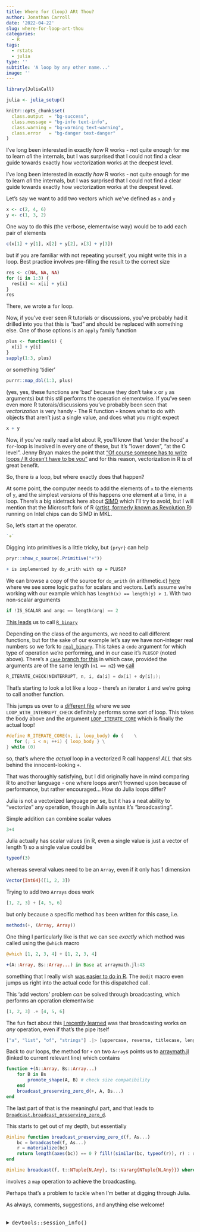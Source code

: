 ```yaml
---
title: Where for (loop) ARt Thou?
author: Jonathan Carroll
date: '2022-04-22'
slug: where-for-loop-art-thou
categories:
  - R
tags:
  - rstats
  - julia
type: ''
subtitle: 'A loop by any other name...'
image: ''
---
```


```r
library(JuliaCall)

julia <- julia_setup()

knitr::opts_chunk$set(
  class.output  = "bg-success",
  class.message = "bg-info text-info",
  class.warning = "bg-warning text-warning",
  class.error   = "bg-danger text-danger"
)
```
I've long been interested in exactly _how_ R works - not quite enough for me to learn _all_ the
internals, but I was surprised that I could not find a clear guide towards exactly how vectorization works at the deepest level.

<!--more-->

I've long been interested in exactly _how_ R works - not quite enough for me to learn _all_ the
internals, but I was surprised that I could not find a clear guide towards exactly how vectorization works at the deepest level.

Let's say we want to add two vectors which we've defined as `x` and `y`
```r
x <- c(2, 4, 6)
y <- c(1, 3, 2)
```
One way to do this (the verbose, elementwise way) would be to add each pair of elements
```r
c(x[1] + y[1], x[2] + y[2], x[3] + y[3])
```
but if you are familiar with not repeating yourself, you might write this in a loop. Best practice 
involves pre-filling the result to the correct size
```r
res <- c(NA, NA, NA)
for (i in 1:3) {
  res[i] <- x[i] + y[i]
}
res
```
There, we wrote a `for` loop.

Now, if you've ever seen R tutorials or discussions, you've probably had it drilled into you that 
this is "bad" and should be replaced with something else. One of those options is an `apply` family 
function
```r
plus <- function(i) {
  x[i] + y[i]
}
sapply(1:3, plus)
```
or something 'tidier'
```r
purrr::map_dbl(1:3, plus)
```
(yes, yes, these functions are 'bad' because they don't take `x` or `y` as arguments) but this stil 
performs the operation elementwise. If you've seen even more R tutorais/discussions you've 
probably been seen that _vectorization_ is very handy - The R function `+` knows what to do with objects that 
aren't just a single value, and does what you might expect
```r
x + y
```
Now, if you've really read a lot about R, you'll know that 'under the hood' a `for`-loop 
is involved in every one of these, but it's "lower down", "at the C level". Jenny Bryan makes the 
point that ["Of course someone has to write loops / It doesn't have to be you"](https://speakerdeck.com/jennybc/row-oriented-workflows-in-r-with-the-tidyverse?slide=16) and for this reason, 
vectorization in R is of great benefit.

So, there _is_ a loop, but where exactly does that happen?

At some point, the computer needs to add the elements of `x` to the elements of `y`, and the simplest versions of this 
happens one element at a time, in a loop. There's a big sidetrack here about [SIMD](https://en.wikipedia.org/wiki/SIMD) 
which I'll try to avoid, but I will mention that the Microsoft fork of R ([artist, formerly known as Revolution R](https://mran.revolutionanalytics.com/open/)) running on Intel chips can do SIMD in MKL.


So, let's start at the operator.
```r
`+`
```
Digging into primitives is a little tricky, but `{pryr}` can help
```r
pryr::show_c_source(.Primitive("+"))
```
```r
+ is implemented by do_arith with op = PLUSOP
```
We can browse a copy of the source for `do_arith` (in arithmetic.c) [here](https://github.com/wch/r-source/blob/fe82da3baf849fcd3cc7dbc31c6abc72b57aa083/src/main/arithmetic.c#L417) where we see some 
logic paths for scalars and vectors. Let's assume we're working with our example which has `length(x) == length(y) > 1`. With two non-scalar arguments 

```c
if !IS_SCALAR and argc == length(arg) == 2
```
[This leads](https://github.com/wch/r-source/blob/fe82da3baf849fcd3cc7dbc31c6abc72b57aa083/src/main/arithmetic.c#L525) us to call [`R_binary`](https://github.com/wch/r-source/blob/fe82da3baf849fcd3cc7dbc31c6abc72b57aa083/src/main/arithmetic.c#L549)

Depending on the class of the arguments, we need to call different functions, but for the sake of our example let's say we have non-integer real numbers so we fork to [`real_binary`](https://github.com/wch/r-source/blob/fe82da3baf849fcd3cc7dbc31c6abc72b57aa083/src/main/arithmetic.c#L975). This takes a `code` argument for which type of operation we're performing, and in our case it's `PLUSOP` (noted above). There's a [`case` branch for this](https://github.com/wch/r-source/blob/fe82da3baf849fcd3cc7dbc31c6abc72b57aa083/src/main/arithmetic.c#L991) in which case, provided the arguments are of the same length (`n1 == n2`) we [call](https://github.com/wch/r-source/blob/fe82da3baf849fcd3cc7dbc31c6abc72b57aa083/src/main/arithmetic.c#L1004-L1005)

```c
R_ITERATE_CHECK(NINTERRUPT, n, i, da[i] = dx[i] + dy[i];);
```

That's starting to look a lot like a loop - there's an iterator `i` and we're going to call another function.

This jumps us over to a [different file](https://github.com/wch/r-source/blob/d22ee2fc0dc8142b23eed9f46edf76ea9d3ca69a/src/include/R_ext/Itermacros.h#L53) where we see `LOOP_WITH_INTERRUPT_CHECK` definitely performs some sort of loop. This takes the body above and the argument [`LOOP_ITERATE_CORE`](https://github.com/wch/r-source/blob/d22ee2fc0dc8142b23eed9f46edf76ea9d3ca69a/src/include/R_ext/Itermacros.h#L44) which is finally the actual loop! 

```c
#define R_ITERATE_CORE(n, i, loop_body) do {	\
   for (; i < n; ++i) { loop_body }	\
} while (0)

```

so, that's where the _actual_ loop in a vectorized R call happens! *ALL* that sits behind the innocent-looking `+`.

That was thoroughly satisfying, but I did originally have in mind comparing R to another language - one where loops aren't frowned upon because of performance, but rather encouraged... How do Julia loops differ?

Julia is not a vectorized language per se, but it has a neat ability to "vectorize" any operation, though in Julia syntax it's "broadcasting".

Simple addition can combine scalar values

```julia
3+4
```

Julia actually has scalar values (in R, even a single value is just a vector of length 1) so a single value could be

```julia
typeof(3)
```

whereas several values need to be an `Array`, even if it only has 1 dimension

```julia
Vector{Int64}([1, 2, 3])
```

Trying to add two `Arrays` does work

```julia
[1, 2, 3] + [4, 5, 6]
```

but only because a specific method has been written for this case, i.e.

```julia
methods(+, (Array, Array))
```

One thing I particularly like is that we can see _exactly_ which method was called using the `@which` macro

```julia
@which [1, 2, 3, 4] + [1, 2, 3, 4]
```
```julia
+(A::Array, Bs::Array...) in Base at arraymath.jl:43
```


something that I really wish [was easier to do in R](https://twitter.com/BrodieGaslam/status/971771827335974915?s=20&t=z-p-4RoHzw5rZ656Igxp_g). The `@edit` macro even jumps us right into the actual code for this dispatched call.

This 'add vectors' problem _can_ be solved through broadcasting, which performs an operation elementwise

```julia
[1, 2, 3] .+ [4, 5, 6]
```

The fun fact about this [I recently learned](https://twitter.com/carroll_jono/status/1501164366233624582?s=20&t=WUpy7m-RL2SQCoUN_S5SbA) was that broadcasting works on _any_ operation, even if that's the pipe itself

```julia
["a", "list", "of", "strings"] .|> [uppercase, reverse, titlecase, length]
```

Back to our loops, the method for `+` on two `Array`s points us to [arraymath.jl](https://github.com/JuliaLang/julia/blob/3cff21e725097673f969c19f8f0992c9a0838ab3/base/arraymath.jl#L12) (linked to current relevant line) which contains

```julia
function +(A::Array, Bs::Array...)
    for B in Bs
        promote_shape(A, B) # check size compatibility
    end
    broadcast_preserving_zero_d(+, A, Bs...)
end
```

The last part of that is the meaningful part, and that leads to [`Broadcast.broadcast_preserving_zero_d`](https://github.com/JuliaLang/julia/blame/b5871eb1b5def4b6ef6be15a8ef53cfb8e4fe309/base/broadcast.jl#L847).

This starts to get out of my depth, but essentially 

```julia
@inline function broadcast_preserving_zero_d(f, As...)
    bc = broadcasted(f, As...)
    r = materialize(bc)
    return length(axes(bc)) == 0 ? fill!(similar(bc, typeof(r)), r) : r
end

@inline broadcast(f, t::NTuple{N,Any}, ts::Vararg{NTuple{N,Any}}) where {N} = map(f, t, ts...)
```

involves a `map` operation to achieve the broadcasting.

Perhaps that's a problem to tackle when I'm better at digging through Julia.

As always, comments, suggestions, and anything else welcome!

<br />
<details>
  <summary>
    <tt>devtools::session_info()</tt>
  </summary>
```r
devtools::session_info()
```
</details>
<br />
